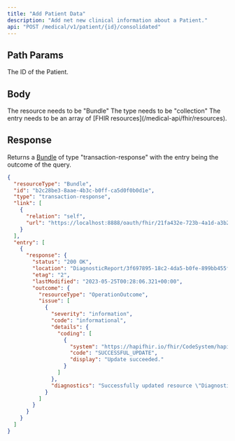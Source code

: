 ```yaml
---
title: "Add Patient Data"
description: "Add net new clinical information about a Patient."
api: "POST /medical/v1/patient/{id}/consolidated"
---
```


## Path Params

<ParamField path="id" type="string" required>
  The ID of the Patient.
</ParamField>

## Body

<ParamField body="resourceType" type="string" required>
  The resource needs to be "Bundle"
</ParamField>

<ParamField body="type" type="string" required>
  The type needs to be "collection"
</ParamField>

<ParamField body="entry" type="array" required>
  The entry needs to be an array of [FHIR resources](/medical-api/fhir/resources).
</ParamField>

## Response

Returns a [Bundle](/medical-api/fhir/resources/bundle) of type "transaction-response" with the entry being the outcome of the query.

```json
{
  "resourceType": "Bundle",
  "id": "b2c28be3-8aae-4b3c-b0ff-ca5d0f0b0d1e",
  "type": "transaction-response",
  "link": [
    {
      "relation": "self",
      "url": "https://localhost:8888/oauth/fhir/21fa432e-723b-4a1d-a3b2-bd9cd75a0717/21fa432e-723b-4a1d-a3b2-bd9cd75a0717"
    }
  ],
  "entry": [
    {
      "response": {
        "status": "200 OK",
        "location": "DiagnosticReport/3f697895-18c2-4da5-b0fe-899bb455f0f0/_history/2",
        "etag": "2",
        "lastModified": "2023-05-25T00:28:06.321+00:00",
        "outcome": {
          "resourceType": "OperationOutcome",
          "issue": [
            {
              "severity": "information",
              "code": "informational",
              "details": {
                "coding": [
                  {
                    "system": "https://hapifhir.io/fhir/CodeSystem/hapi-fhir-storage-response-code",
                    "code": "SUCCESSFUL_UPDATE",
                    "display": "Update succeeded."
                  }
                ]
              },
              "diagnostics": "Successfully updated resource \"DiagnosticReport/3f697895-18c2-4da5-b0fe-899bb455f0f0/_history/2\"."
            }
          ]
        }
      }
    }
  ]
}
```
